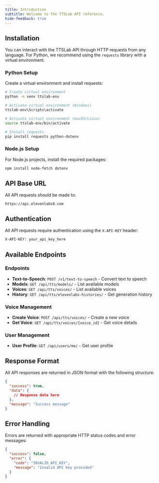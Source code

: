```yaml
---
title: Introduction
subtitle: Welcome to the TTSLab API reference.
hide-feedback: true
---
```


## Installation

You can interact with the TTSLab API through HTTP requests from any language. For Python, we recommend using the `requests` library with a virtual environment.

### Python Setup

Create a virtual environment and install requests:

```bash
# Create virtual environment
python -m venv ttslab-env

# Activate virtual environment (Windows)
ttslab-env\Scripts\activate

# Activate virtual environment (macOS/Linux)
source ttslab-env/bin/activate

# Install requests
pip install requests python-dotenv
```

### Node.js Setup

For Node.js projects, install the required packages:

```bash
npm install node-fetch dotenv
```

## API Base URL

All API requests should be made to:

```
https://api.elevenlabs8.com
```

## Authentication

All API requests require authentication using the `X-API-KEY` header:

```bash
X-API-KEY: your_api_key_here
```

## Available Endpoints

### Endpoints
- **Text-to-Speech**: `POST /v1/text-to-speech` - Convert text to speech
- **Models**: `GET /api/tts/models/` - List available models
- **Voices**: `GET /api/tts/voices/` - List available voices
- **History**: `GET /api/tts/elevenlabs-histories/` - Get generation history

### Voice Management
- **Create Voice**: `POST /api/tts/voices/` - Create a new voice
- **Get Voice**: `GET /api/tts/voices/{voice_id}` - Get voice details

### User Management
- **User Profile**: `GET /api/users/me/` - Get user profile

## Response Format

All API responses are returned in JSON format with the following structure:

```json
{
  "success": true,
  "data": {
    // Response data here
  },
  "message": "Success message"
}
```

## Error Handling

Errors are returned with appropriate HTTP status codes and error messages:

```json
{
  "success": false,
  "error": {
    "code": "INVALID_API_KEY",
    "message": "Invalid API key provided"
  }
}
```